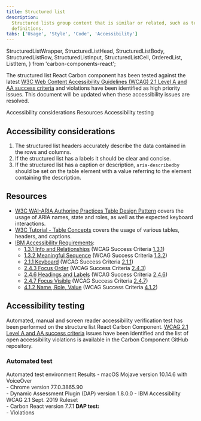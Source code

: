 ```yaml
---
title: Structured list
description:
  Structured lists group content that is similar or related, such as terms and
  definitions.
tabs: ['Usage', 'Style', 'Code', 'Accessibility']
---
```


  StructuredListWrapper,
  StructuredListHead,
  StructuredListBody,
  StructuredListRow,
  StructuredListInput,
  StructuredListCell,
  OrderedList,
  ListItem,
} from 'carbon-components-react';

<PageDescription>

The structured list React Carbon component has been tested against the latest
[W3C Web Content Accessibility Guidelines (WCAG) 2.1 Level A and AA success criteria](https://www.w3.org/TR/WCAG21/)
and violations have been identified as high priority issues. This document will
be updated when these accessibility issues are resolved.

</PageDescription>

<AnchorLinks>
  <AnchorLink>Accessibility considerations</AnchorLink>
  <AnchorLink>Resources</AnchorLink>
  <AnchorLink>Accessibility testing</AnchorLink>
</AnchorLinks>

## Accessibility considerations

1. The structured list headers accurately describe the data contained in the
   rows and columns.
2. If the structured list has a labels it should be clear and concise.
3. If the structured list has a caption or description, `aria-describedby`
   should be set on the table element with a value referring to the element
   containing the description.

## Resources

- [W3C WAI-ARIA Authoring Practices Table Design Pattern](https://www.w3.org/TR/wai-aria-practices-1.1/#table)
  covers the usage of ARIA names, state and roles, as well as the expected
  keyboard interactions.
- [W3C Tutorial - Table Concepts](https://www.w3.org/WAI/tutorials/tables/)
  covers the usage of various tables, headers, and captions.
- [IBM Accessibility Requirements](https://www.ibm.com/able/requirements/requirements/):
  - [1.3.1 Info and Relationships](https://www.ibm.com/able/requirements/requirements/#1_3_1)
    (WCAG Success Criteria
    [1.3.1](https://www.w3.org/WAI/WCAG21/Understanding/info-and-relationships))
  - [1.3.2 Meaningful Sequence](https://www.ibm.com/able/requirements/requirements/#1_3_2)
    (WCAG Success Criteria
    [1.3.2](https://www.w3.org/WAI/WCAG21/Understanding/meaningful-sequence))
  - [2.1.1 Keyboard](https://www.ibm.com/able/requirements/requirements/#2_1_1)
    (WCAG Success Criteria
    [2.1.1](https://www.w3.org/WAI/WCAG21/Understanding/keyboard))
  - [2.4.3 Focus Order](https://www.ibm.com/able/requirements/requirements/#2_4_3)
    (WCAG Success Criteria
    [2.4.3](https://www.w3.org/WAI/WCAG21/Understanding/focus-order))
  - [2.4.6 Headings and Labels](https://www.ibm.com/able/requirements/requirements/#2_4_6)
    (WCAG Success Criteria
    [2.4.6](https://www.w3.org/WAI/WCAG21/Understanding/headings-and-labels))
  - [2.4.7 Focus Visible](https://www.ibm.com/able/requirements/requirements/#2_4_7)
    (WCAG Success Criteria
    [2.4.7](https://www.w3.org/WAI/WCAG21/Understanding/focus-visible))
  - [4.1.2 Name, Role, Value](https://www.ibm.com/able/requirements/requirements/#4_1_2)
    (WCAG Success Criteria
    [4.1.2](https://www.w3.org/TR/UNDERSTANDING-WCAG20/ensure-compat-rsv.html))

## Accessibility testing

Automated, manual and screen reader accessibility verification test has been
performed on the structure list React Carbon Component.
[WCAG 2.1 Level A and AA success criteria](https://www.w3.org/TR/WCAG21/) issues
have been identified and the list of open accessibility violations is available
in the Carbon Component GitHub repository.

### Automated test

<Row>
  <Column noGutterSm>
    <StructuredListWrapper>
      <StructuredListHead>
        <StructuredListRow head>
          <StructuredListCell head>
            Automated test environment
          </StructuredListCell>
          <StructuredListCell head>Results</StructuredListCell>
        </StructuredListRow>
      </StructuredListHead>
      <StructuredListBody>
        <StructuredListRow>
          <StructuredListCell>
            - macOS Mojave version 10.14.6 with VoiceOver
            <br />
            - Chrome version 77.0.3865.90
            <br />
            - Dynamic Assessment Plugin (DAP) version 1.8.0.0 - IBM
            Accessibility WCAG 2.1 Sept. 2019 Ruleset
            <br />- Carbon React version 7.7.1
          </StructuredListCell>
          <StructuredListCell>
            <strong>DAP test:</strong>
            <br />- Violations
          </StructuredListCell>
        </StructuredListRow>
      </StructuredListBody>
    </StructuredListWrapper>
  </Column>
</Row>
